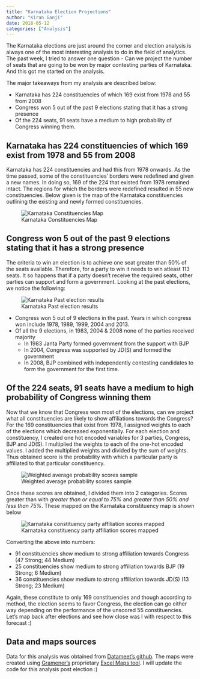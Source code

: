 ```yaml
---
title: "Karnataka Election Projections"
author: "Kiran Ganji"
date: 2018-05-12
categories: ["Analysis"]
---
```


The Karnataka elections are just around the corner and election analysis is always one of the most interesting analysis to do in the field of analytics. The past week, I tried to answer one question - Can we project the number of seats that are going to be won by major contesting parties of Karnataka. And this got me started on the analysis.

The major takeaways from my analysis are described below:

- Karnataka has 224 constituencies of which 169 exist from 1978 and 55 from 2008
- Congress won 5 out of the past 9 elections stating that it has a strong presence
- Of the 224 seats, 91 seats have a medium to high probability of Congress winning them.

## Karnataka has 224 constituencies of which 169 exist from 1978 and 55 from 2008

Karnataka has 224 constituencies and had this from 1978 onwards. As the time passed, some of the constituencies' borders were redefined and given a new names. In doing so, 169 of the 224 that existed from 1978 remained intact. The regions for which the borders were redefined resulted in 55 new constituencies. Below given is the map of the Karnataka constituencies outlining the existing and newly formed constituencies.

![Karnataka Constituencies Map](/img/Karnataka_Constituencies.png)

## Congress won 5 out of the past 9 elections stating that it has a strong presence

The criteria to win an election is to achieve one seat greater than 50% of the seats available. Therefore, for a party to win it needs to win atleast 113 seats. It so happens that if a party doesn't receive the required seats, other parties can support and form a government. Looking at the past elections, we notice the following:

![Karnataka Past election results](/img/Karnataka_Past_Elections.png)

- Congress won 5 out of 9 elections in the past. Years in which congress won include 1978, 1989, 1999, 2004 and 2013. 
- Of all the 9 elections, in 1983, 2004 & 2008 none of the parties received majority
	- In 1983 Janta Party formed government from the support with BJP
	- In 2004, Congress was supported by JD(S) and formed the government
	- In 2008, BJP combined with independently contesting candidates to form the government for the first time.



## Of the 224 seats, 91 seats have a medium to high probability of Congress winning them

Now that we know that Congress won most of the elections, can we project what all constituencies are likely to show affiliations towards the Congress? For the 169 constituencies that exist from 1978, I assigned weights to each of the elections which decreased exponentially. For each election and constituency, I created one hot encoded variables for 3 parties, Congress, BJP and JD(S). I multiplied the weights to each of the one-hot encoded values. I added the multiplied weights and divided by the sum of weights. Thus obtained score is the probability with which a particular party is affiliated to that particular constituency.

![Weighted average probability scores sample](/img/prbob_scores.PNG)

Once these scores are obtained, I divided them into 2 categories. Scores greater than with *greater than or equal to 75%* and *greater than 50% and less than 75%*. These mapped on the Karnataka constituency map is shown below 

![Karnataka constituency party affiliation scores mapped](/img/Karnataka_Seat_Projections.png)

Converting the above into numbers:

- 91 constituencies show medium to strong affiliation towards Congress (47 Strong; 44 Medium)
- 25 constituencies show medium to strong affiliation towards BJP (19 Strong; 6 Medium)
- 36 constituencies show medium to strong affiliation towards JD(S) (13 Strong; 23 Medium)

Again, these constitute to only 169 constituencies and though according to method, the election seems to favor Congress, the election can go either way depending on the performance of the unscored 55 constituencies. Let's map back after elections and see how close was I with respect to this forecast :)

## Data and maps sources

Data for this analysis was obtained from [Datameet's github](https://github.com/datameet/india-election-data/tree/master/assembly-elections). The maps were created using [Gramener's](https://gramener.com/) proprietary [Excel Maps tool](https://gramener.com/indiamap/). I will update the code for this analysis post election :)